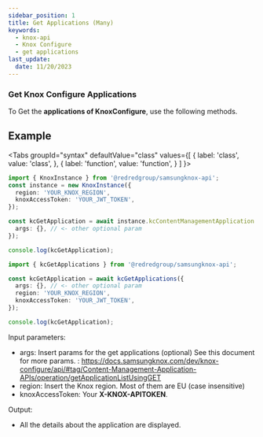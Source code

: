 ```yaml
---
sidebar_position: 1
title: Get Applications (Many)
keywords:
  - knox-api
  - Knox Configure
  - get applications
last_update:
  date: 11/20/2023
---
```



### Get Knox Configure Applications

To Get the **applications of KnoxConfigure**, use the following methods.

## Example

<Tabs
  groupId="syntax"
  defaultValue="class"
  values={[
    { label: 'class', value: 'class', },
    { label: 'function', value: 'function', }
  ]
}>
<TabItem value="class">

```ts
import { KnoxInstance } from '@redredgroup/samsungknox-api';
const instance = new KnoxInstance({
  region: 'YOUR_KNOX_REGION',
  knoxAccessToken: 'YOUR_JWT_TOKEN',
});

const kcGetApplication = await instance.kcContentManagementApplication.getApplications({
  args: {}, // <- other optional param
});

console.log(kcGetApplication);
```

</TabItem>

<TabItem value="function">

```ts
import { kcGetApplications } from '@redredgroup/samsungknox-api';

const kcGetApplication = await kcGetApplications({
  args: {}, // <- other optional param
  region: 'YOUR_KNOX_REGION',
  knoxAccessToken: 'YOUR_JWT_TOKEN',
});

console.log(kcGetApplication);
```

</TabItem>
</Tabs>

Input parameters:

- args: Insert params for the get applications (optional) See this document for more params. : https://docs.samsungknox.com/dev/knox-configure/api/#tag/Content-Management-Application-APIs/operation/getApplicationListUsingGET
- region: Insert the Knox region. Most of them are EU (case insensitive)
- knoxAccessToken: Your **X-KNOX-APITOKEN**.

Output:

- All the details about the application are displayed.
